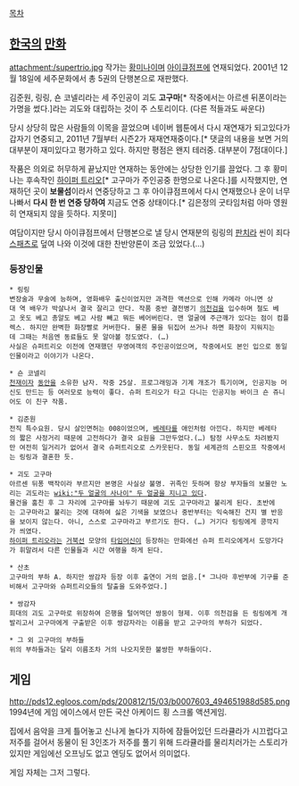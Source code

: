 [[목차]]


== [[한국]]의 [[만화]] ==
attachment:/supertrio.jpg
작가는 [[황미나]]이며 [[아이큐점프]]에 연재되었다.
2001년 12월 18일에 세주문화에서 총 5권의 단행본으로 재판했다.

김준원, 링링, 숀 코넬리라는 세 주인공이 괴도 '''고구마'''[* 작중에서는 아르센 뒤폰이라는 가명을 썼다.]라는 괴도와 대립하는 것이 주 스토리이다. (다른 적들과도 싸운다) 

당시 상당히 많은 사람들의 이목을 끌었으며 네이버 웹툰에서 다시 재연재가 되고있다가 갑자기 연중되고, 2011년 7월부터 시즌2가 재재연재중이다.[* 댓글의 내용을 보면 거의 대부분이 재미있다고 평가하고 있다. 하지만 평점은 왠지 테러중. 대부분이 7점대이다.]

작품은 의외로 허무하게 끝났지만 연재하는 동안에는 상당한 인기를 끌었다. 그 후 황미나는 후속작인 [[하이퍼 트리오]][* 고구마가 주인공중 한명으로 나온다.]를 시작했지만, 연재하던 곳이 '''보물섬'''이라서 연중당하고 그 후 아이큐점프에서 다시 연재했으나 운이 너무 나빠서 '''다시 한 번 연중 당하여''' 지금도 연중 상태이다.[* 김은정의 굿타임처럼 아마 영원히 연재되지 않을 듯하다. 지못미] 

여담이지만 당시 아이큐점프에서 단행본으로 낼 당시 연재분의 링링의 [[판치라]] 씬이 죄다 [[스패츠]]로 덮여 나와 이것에 대한 찬반양론이 조금 있었다.(…)


=== 등장인물 ===
 * 링링
 변장술과 무술에 능하며, 영화배우 출신이었지만 과격한 액션으로 인해 카메라 아니면 상대 역 배우가 박살나서 결국 잘리고 만다. 작품 중반 결전병기 [[의천검]]을 입수하며 철도 베고 옷도 베고 총알도 베고 사람 빼고 뭐든 베어버린다. 맨 얼굴에 주근깨가 있다는 점이 컴플렉스. 하지만 완벽한 화장빨로 커버한다. 물론 물을 뒤집어 쓰거나 하면 화장이 지워지는데 그때는 처음엔 동료들도 못 알아볼 정도였다. (…)
 사실은 슈퍼트리오 이전에 연재했던 무영여객의 주인공이었으며, 작중에서도 본인 입으로 동일인물이라고 이야기가 나온다.

 * 숀 코넬리
 [[천재]]이자 [[동안]]을 소유한 남자. 작중 25살. 프로그래밍과 기계 개조가 특기이며, 인공지능 머신도 만드는 등 여러모로 능력이 좋다. 슈퍼 트리오가 타고 다니는 인공지능 바이크 숀 쥬니어도 이 친구 작품. 

 * 김준원
 전직 특수요원. 당시 살인면허는 008이었으며, [[베레타]]를 애인처럼 아낀다. 하지만 베레타의 짧은 사정거리 때문에 고전하다가 결국 요원을 그만두었다.(…) 탐정 사무소도 차려봤지만 여전히 일거리가 없어서 결국 슈퍼트리오로 스카웃된다. 동일 세계관의 스핀오프 작중에서는 링링과 결혼한 듯.

 * 괴도 고구마
 아르센 뒤퐁 백작이라 부르지만 본명은 사실상 불명. 귀족인 듯하며 항상 부자들의 보물만 노리는 괴도라는 [[wiki:"두 얼굴의 사나이" 두 얼굴을 지니고 있다]].
 물건을 훔친 후 그 자리에 고구마를 놔두기 때문에 괴도 고구마라고 불리게 된다. 초반에는 고구마라고 불리는 것에 대하여 싫은 기색을 보였으나 중반부터는 익숙해진 건지 별 반응을 보이지 않는다. 아니, 스스로 고구마라고 부르기도 한다. (…) 거기다 링링에게 콩깍지가 씌였다.
 [[하이퍼 트리오]]라는 [[거북선]] 모양의 [[타임머신]]이 등장하는 만화에선 슈퍼 트리오에게서 도망가다가 휘말려서 다른 인물들과 시간 여행을 하게 된다.

 * 산초
 고구마의 부하 A. 하지만 쌍감자 등장 이후 출연이 거의 없음.[* 그나마 후반부에 기구를 준비해서 고구마와 슈퍼트리오들의 탈출을 도와주었다.]

 * 쌍감자
 희대의 괴도 고구마로 위장하여 은행을 털어먹던 쌍둥이 형제. 이후 의천검을 든 링링에게 개발리고서 고구마에게 구출받은 이후 쌍감자라는 이름을 받고 고구마의 부하가 되었다.

 * 그 외 고구마의 부하들
 위의 부하들과는 달리 이름조차 거의 나오지못한 불쌍한 부하들이다.

== 게임 ==
http://pds12.egloos.com/pds/200812/15/03/b0007603_494651988d585.png
1994년에 게임 에이스에서 만든 국산 아케이드 횡 스크롤 액션게임.

집에서 음악을 크게 틀어놓고 신나게 놀다가 지하에 잠들어있던 드라큘라가 시끄럽다고 저주를 걸어서 동물이 된 3인조가 저주를 풀기 위해 드라큘라를 물리치러가는 스토리가 있지만 게임에선 오프닝도 없고 엔딩도 없어서 의미없다.

게임 자체는 그저 그렇다.


